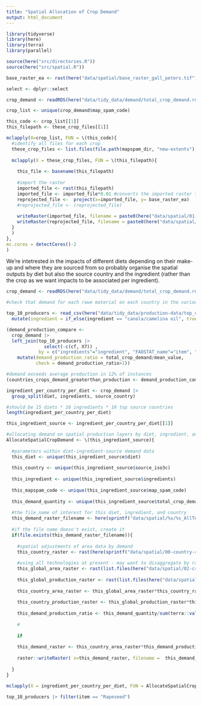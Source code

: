 ```yaml
---
title: "Spatial Allocation of Crop Demand"
output: html_document
---
```


```r
library(tidyverse)
library(here)
library(terra)
library(parallel)

source(here("src/directories.R"))
source(here("src/spatial.R"))

base_raster_ea <- rast(here("data/spatial/base_raster_gall_peters.tif"))

select <- dplyr::select
```


```r

crop_demand <- readRDS(here("data/tidy_data/demand/total_crop_demand.rds"))

crop_list <- unique(crop_demand$map_spam_code)

this_code <- crop_list[[1]]
this_filepath <- these_crop_files[[1]]

mclapply(X=crop_list, FUN = \(this_code){
  #identify all files for each crop
  these_crop_files <- list.files(file.path(mapspam_dir, "new-extents"), pattern = sprintf("_%s_", toupper(this_code)), full.names = TRUE)
  
  mclapply(X = these_crop_files, FUN = \(this_filepath){
  
    this_file <- basename(this_filepath)
    
    #import the raster
    imported_file <- rast(this_filepath)
    imported_file <- imported_file*0.01 #converts the imported raster to km2 from ha
    reprojected_file <-  project(x=imported_file, y= base_raster_ea)
    #reprojected_file <- (reprojected_file) 
    
    writeRaster(imported_file, filename = paste0(here("data/spatial/01-crop-layers-raw/"), this_file), overwrite=TRUE)
    writeRaster(reprojected_file, filename = paste0(here("data/spatial/02-crop-layers-reprojected/"), this_file), overwrite=TRUE)
  }
  )
},
mc.cores = detectCores()-2
)


```


We're intetrested in the impacts of different diets depending on their make-up and where they are sourced from so probably organise the spatial outputs by diet but also the source country and the ingredient (rather than the crop as we want impacts to be associated per ingredient).
```r
crop_demand <- readRDS(here("data/tidy_data/demand/total_crop_demand.rds"))

#check that demand for each rawe material on each country in the various diets does not outsrtip national production (if so we need to adjust AllocateSpatialCropDemand function to be more defensive)

top_10_producers <- read_csv(here("data/tidy_data/production-data/top_crop_producers_conversions.csv")) |> 
  mutate(ingredient = if_else(ingredient == "canola/camelina oil", true = "canola_camelina oil", false = ingredient))

(demand_production_compare <- 
  crop_demand |> 
  left_join(top_10_producers |> 
              select(-c(cf, X7)) , 
            by = c("ingredients"="ingredient", "FAOSTAT_name"="item", "source_country" = "area")) |> 
    mutate(demand_production_ratio = total_crop_demand/mean_value,
           check = demand_production_ratio>1))

#demand exceeds average production in 12% of instances 
(countries_crops_demand_greaterthan_production <- demand_production_compare |> filter(check==TRUE) |> arrange(-demand_production_ratio))

ingredient_per_country_per_diet <- crop_demand |> 
  group_split(diet, ingredients, source_country)

#should be 15 diets * 16 ingredients * 10 top source countries
length(ingredient_per_country_per_diet)

this_ingredient_source <- ingredient_per_country_per_diet[[1]]

#allocating demand on spatial production layers by diet, ingredient, and source country
AllocateSpatialCropDemand <- \(this_ingredient_source){
  
  #parameters within diet-ingredient-source demand data
  this_diet <- unique(this_ingredient_source$diet)
  
  this_country <- unique(this_ingredient_source$source_iso3c)
  
  this_ingredient <- unique(this_ingredient_source$ingredients)
  
  this_mapspam_code <- unique(this_ingredient_source$map_spam_code)
  
  this_demand_quantity <- unique(this_ingredient_source$total_crop_demand)
  
  #the file_name of interest for this diet, ingredient, and country
  this_demand_raster_filename <- here(sprintf("data/spatial/%s/%s_AllTech_%s.tif", this_diet, this_ingredient, this_country))
  
  #if the file name doesn't exist, create it
  if(file.exists(this_demand_raster_filename)){
    
    #spatial adjustments of area data by demand
    this_country_raster <- rast(here(sprintf("data/spatial/00-country-rasters/%s.tif", this_country)))
    
    #using all technologies at present - may want to disaggregate by rainfed or irrigated
    this_global_area_raster <- rast(list.files(here("data/spatial/02-crop-layers-reprojected"), pattern = sprintf("_A_%s_A", toupper(this_mapspam_code)), full.names = TRUE))
    
    this_global_production_raster <- rast(list.files(here("data/spatial/02-crop-layers-reprojected"), pattern = sprintf("_P_%s_A", toupper(this_mapspam_code)), full.names = TRUE))
    
    this_country_area_raster <- this_global_area_raster*this_country_raster
    
    this_country_production_raster <- this_global_production_raster*this_country_raster
    
    this_demand_production_ratio <- this_demand_quantity/sum(terra::values(this_country_production_raster), na.rm = TRUE)
    
    #
    
    if
    
    this_demand_raster <- this_country_area_raster*this_demand_production_ratio
      
    raster::writeRaster( x=this_demand_raster, filename =  this_demand_raster_filename, overwrite=TRUE)
    
  }
}

mclapply(X = ingredient_per_country_per_diet, FUN = AllocateSpatialCropDemand, mc.cores = detectCores()-2)

top_10_producers |> filter(item == "Rapeseed")

```

